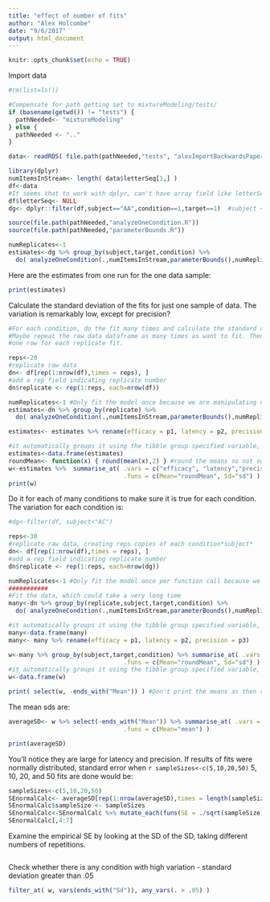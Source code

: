 ```yaml
---
title: "effect of number of fits"
author: "Alex Holcombe"
date: "9/6/2017"
output: html_document
---
```


```r
knitr::opts_chunk$set(echo = TRUE)
```

Import data

```r
#rm(list=ls())

#Compensate for path getting set to mixtureModeling/tests/
if (basename(getwd()) != "tests") {
  pathNeeded<- "mixtureModeling"
} else { 
  pathNeeded <- ".." 
}

data<- readRDS( file.path(pathNeeded,"tests", "alexImportBackwardsPaper2E1.Rdata") ) #.mat file been preprocessed into melted long dataframe
```


```r

library(dplyr)
numItemsInStream<- length( data$letterSeq[1,] )  
df<-data
#It seems that to work with dplyr, can't have array field like letterSeq
df$letterSeq<- NULL
dg<- dplyr::filter(df,subject=="AA",condition==1,target==1)  #subject < "AC") #Otherwise will take long time to run the preliminary examples 

source(file.path(pathNeeded,"analyzeOneCondition.R"))
source(file.path(pathNeeded,"parameterBounds.R"))

numReplicates<-1
estimates<-dg %>% group_by(subject,target,condition) %>% 
  do( analyzeOneCondition(.,numItemsInStream,parameterBounds(),numReplicates) )
```

Here are the estimates from one run for the one data sample:
```r
print(estimates)
```

Calculate the standard deviation of the fits for just one sample of data. The variation is remarkably low, except for precision?

```r

#For each condition, do the fit many times and calculate the standard deviation
#Maybe repeat the raw data dataframe as many times as want to fit. Then group by *replicate* and so get
#one row for each replicate fit.

reps<-20
#replicate raw data
dn<- df[rep(1:nrow(df),times = reps), ]
#add a rep field indicating replicate number
dn$replicate <- rep(1:reps, each=nrow(df))

numReplicates<-1 #Only fit the model once because we are manipulating number of fits with reps
estimates<-dn %>% group_by(replicate) %>% 
  do( analyzeOneCondition(.,numItemsInStream,parameterBounds(),numReplicates) )

estimates<- estimates %>% rename(efficacy = p1, latency = p2, precision = p3)

#it automatically groups it using the tibble group specified variable, so get rid of that by changing to dataframe
estimates<-data.frame(estimates)
roundMean<- function(x) { round(mean(x),2) } #round the means so not so long to read
w<-estimates %>%  summarise_at( .vars = c("efficacy", "latency","precision"),
                                .funs = c(Mean="roundMean", Sd="sd") )
print(w)

```


Do it for each of many conditions to make sure it is true for each condition. The variation for each condition is:

```r

#dg<-filter(df, subject<"AC")

reps<-30
#replicate raw data, creating reps copies of each condition*subject*
dn<- df[rep(1:nrow(df),times = reps), ]
#add a rep field indicating replicate number
dn$replicate <- rep(1:reps, each=nrow(dg))

numReplicates<-1 #Only fit the model once per function call because we are manipulating number of fits with reps
###########
#Fit the data, which could take a very long time
many<-dn %>% group_by(replicate,subject,target,condition) %>% 
  do( analyzeOneCondition(.,numItemsInStream,parameterBounds(),numReplicates) )

#it automatically groups it using the tibble group specified variable, so get rid of that by changing to dataframe
many<-data.frame(many)
many<- many %>% rename(efficacy = p1, latency = p2, precision = p3)

w<-many %>% group_by(subject,target,condition) %>% summarise_at( .vars = c("efficacy", "latency","precision"),
                                .funs = c(Mean="roundMean", Sd="sd") )
#it automatically groups it using the tibble group specified variable, so get rid of that by changing to dataframe
w<-data.frame(w)

print( select(w, -ends_with("Mean")) ) #Don't print the means as then can't see important stuff in single line
```

The mean sds are:
```r

averageSD<- w %>% select(-ends_with("Mean")) %>% summarise_at( .vars = c("efficacy_Sd", "latency_Sd","precision_Sd"),
                                .funs = c(Mean="mean") )

print(averageSD)
```
You'll notice they are large for latency and precision. If results of fits were normally distributed, standard error when `r sampleSizes<-c(5,10,20,50)` 5, 10, 20, and 50 fits are done would be:

```r
sampleSizes<-c(5,10,20,50)
SEnormalCalc<- averageSD[rep(1:nrow(averageSD),times = length(sampleSizes)), ]
SEnormalCalc$sampleSize <- sampleSizes
SEnormalCalc<-SEnormalCalc %>% mutate_each(funs(SE = ./sqrt(sampleSize)), -sampleSize)
SEnormalCalc[,4:7]
```

Examine the empirical SE by looking at the SD of the SD, taking different numbers of repetitions.

```r

```

Check whether there is any condition with high variation - standard deviation greater than .05

```r
filter_at( w, vars(ends_with("Sd")), any_vars(. > .05) )

```
